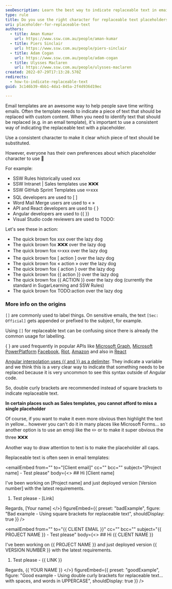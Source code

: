 ```yaml
---
seoDescription: Learn the best way to indicate replaceable text in email templates using clear placeholders.
type: rule
title: Do you use the right character for replaceable text placeholders?
uri: placeholder-for-replaceable-text
authors:
  - title: Aman Kumar
    url: https://www.ssw.com.au/people/aman-kumar
  - title: Piers Sinclair
    url: https://www.ssw.com.au/people/piers-sinclair
  - title: Adam Cogan
    url: https://www.ssw.com.au/people/adam-cogan
  - title: Ulysses Maclaren
    url: https://www.ssw.com.au/people/ulysses-maclaren
created: 2022-07-29T17:13:28.570Z
redirects:
  - how-to-indicate-replaceable-text
guid: 3c146b39-4bb1-4da1-845a-2f4d936d19ec

---
```


Email templates are an awesome way to help people save time writing emails. Often the template needs to indicate a piece of text that should be replaced with custom content. When you need to identify text that should be replaced (e.g. in an email template), it's important to use a consistent way of indicating the replaceable text with a placeholder.

Use a consistent character to make it clear which piece of text should be substituted.
<youtubeEmbed url="https://youtu.be/uFLnYo_z6Pw" description="Video: Choose the Best Text Placeholders (3 min)" />

However, everyone has their own preferences about which placeholder character to use 🥸

For example:

* SSW Rules historically used xxx
* SSW Intranet | Sales templates use ❌❌❌
* SSW GitHub Sprint Templates use ✏️xxx
* SQL developers are used to [ ]
* Word Mail Merge users are used to « »
* API and React developers are used to { }
* Angular developers are used to {{ }}
* Visual Studio code reviewers are used to TODO:

Let's see these in action:

* The quick brown fox xxx over the lazy dog
* The quick brown fox ❌❌❌ over the lazy dog
* The quick brown fox ✏️xxx over the lazy dog
* The quick brown fox [ action ] over the lazy dog
* The quick brown fox « action » over the lazy dog
* The quick brown fox { action } over the lazy dog
* The quick brown fox {{ action }} over the lazy dog
* The quick brown fox {{ ACTION }} over the lazy dog (currently the standard in SugarLearning and SSW Rules)
* The quick brown fox TODO:action over the lazy dog

### More info on the origins

`[]` are commonly used to label things. On sensitive emails, the text `[Sec: Official]` gets appended or prefixed to the subject, for example.

Using `[]` for replaceable text can be confusing since there is already the common usage for labelling.

{ } are used frequently in popular APIs like [Microsoft Graph](https://learn.microsoft.com/en-au/graph/api/resources/users?view=graph-rest-beta), [Microsoft PowerPlatform](https://learn.microsoft.com/en-us/power-apps/developer/data-platform/webapi/samples/webapiservice-query-data) [Facebook](https://developers.facebook.com/docs/marketing-api/conversions-api/using-the-api), [Riot](https://developer.riotgames.com/apis), [Amazon](https://developer-docs.amazon.com/sp-api/docs/product-pricing-api-v0-reference) and also in [React](https://reactjs.org/docs/introducing-jsx.html)

[Angular interpolation uses {{ and }} as a delimiter](https://angular.io/guide/interpolation). They indicate a variable and we think this is a very clear way to indicate that something needs to be replaced because it is very uncommon to see this syntax outside of Angular code.

So, double curly brackets are recommended instead of square brackets to indicate replaceable text.

**In certain places such as Sales templates, you cannot afford to miss a single placeholder**

Of course, if you want to make it even more obvious then highlight the text in yellow... however you can't do it in many places like Microsoft Forms... so another option is to use an emoji like the ✏️ or to make it super obvious the three ❌❌❌

Another way to draw attention to text is to make the placeholder all caps.

Replaceable text is often seen in email templates:

<emailEmbed
  from=""
  to="\[Client email\]"
  cc=""
  bcc=""
  subject="\[Project name\] - Test please"
  body={<>
    ## Hi \[Client name\]

I've been working on \[Project name\] and just deployed version \[Version number\] with the latest requirements.

1. Test please - \[Link\]

Regards,
\[Your name\]
  </>}
  figureEmbed={{
    preset: "badExample",
    figure: "Bad example - Using square brackets for replaceable text",
    shouldDisplay: true
  }}
/>

<emailEmbed
  from=""
  to="&#123;&#123; CLIENT EMAIL &#125;&#125;"
  cc=""
  bcc=""
  subject="&#123;&#123; PROJECT NAME &#125;&#125; - Test please"
  body={<>
    ## Hi &#123;&#123; CLIENT NAME &#125;&#125;

I've been working on &#123;&#123; PROJECT NAME &#125;&#125; and just deployed version &#123;&#123; VERSION NUMBER &#125;&#125; with the latest requirements.

1. Test please - &#123;&#123; LINK &#125;&#125;

Regards,
&#123;&#123; YOUR NAME &#125;&#125;
  </>}
  figureEmbed={{
    preset: "goodExample",
    figure: "Good example - Using double curly brackets for replaceable text... with spaces, and words in UPPERCASE",
    shouldDisplay: true
  }}
/>